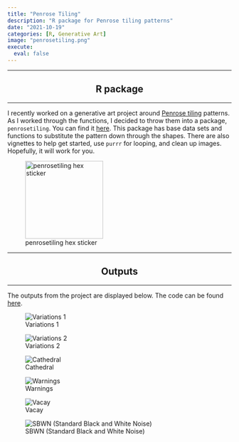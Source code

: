 ```yaml
---
title: "Penrose Tiling"
description: "R package for Penrose tiling patterns"
date: "2021-10-19"
categories: [R, Generative Art]
image: "penrosetiling.png"
execute: 
  eval: false
---
```


<hr>
<center><h2>R package</h2></center>
<hr>

I recently worked on a generative art project around [Penrose tiling](https://en.wikipedia.org/wiki/Penrose_tiling) patterns. As I worked through the functions, I decided to throw them into a package, `penrosetiling`. You can find it [here](https://williamtylerbradley.github.io/penrosetiling/). This package has base data sets and functions to substitute the pattern down through the shapes. There are also vignettes to help get started, use `purrr` for looping, and clean up images. Hopefully, it will work for you.

![penrosetiling hex sticker](penrosetiling.png){height=175px}

<hr>
<center><h2>Outputs</h2></center>
<hr>

The outputs from the project are displayed below. The code can be found [here](https://github.com/WilliamTylerBradley/penrosetiling_art).

![Variations 1](variations1.png)

![Variations 2](variations2.png)

![Cathedral](cathedral.jpeg)

![Warnings](warnings.png)

![Vacay](vacay.jpeg)

![SBWN (Standard Black and White Noise)](sbwn.gif)